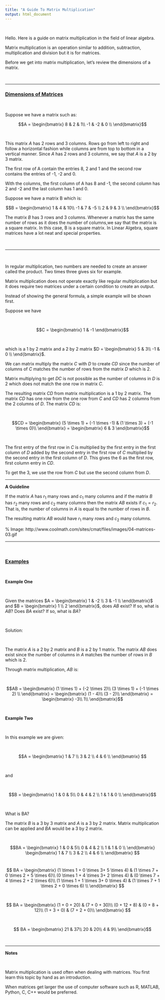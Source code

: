 ```yaml
---
title: "A Guide To Matrix Multiplication"
output: html_document
---
```


&nbsp;

Hello. Here is a guide on matrix multiplication in the field of linear algebra.

Matrix multiplication is an operation similar to addition, subtraction, multiplication and division but it is for matrices.

Before we get into matrix multiplication, let's review the dimensions of a matrix.

&nbsp;

---

### <u>Dimensions of Matrices</u>

&nbsp;

Suppose we have a matrix such as:

$$A = \begin{bmatrix}
8 & 2 & 1\\ 
-1 & -2 & 0 \\ 
\end{bmatrix}$$


&nbsp;

This matrix $A$ has 2 rows and 3 columns. Rows go from left to right and follow a horizontal fashion while columns are from top to bottom in a vertical manner. Since $A$ has 2 rows and 3 columns, we say that $A$ is a 2 by 3 matrix.

The first row of A contain the entries 8, 2 and 1 and the second row contains the entries of -1, -2 and 0.

With the columns, the first column of A has 8 and -1, the second column has 2 and -2 and the last column has 1 and 0.

Suppose we have a matrix B which is:

$$B = \begin{bmatrix}
1 & 4 & 10\\ 
-1 & 7 & -5 \\ 
2 & 9 & 3 \\ 
\end{bmatrix}$$

The matrix $B$ has 3 rows and 3 columns. Whenever a matrix has the same number of rows as it does the number of columns,we say that the matrix is a square matrix. In this case, B is a square matrix. In Linear Algebra, square matrices have a lot neat and special properties.

&nbsp;

---

&nbsp;

In regular multiplication, two numbers are needed to create an answer called the product. Two times three gives six for example.

Matrix multiplication does not operate exactly like regular multiplication but it does require two matrices under a certain condition to create an output.

Instead of showing the general formula, a simple example will be shown first.

Suppose we have 

&nbsp;

$$C = \begin{bmatrix} 1 & -1 \end{bmatrix}$$ 

&nbsp;

which is a 1 by 2 matrix and a 2 by 2 matrix $D = \begin{bmatrix} 5 & 3\\ -1 & 0 \\ \end{bmatrix}$. 

We can matrix multiply the matrix $C$ with $D$ to create $CD$ since the number of columns of $C$ matches the number of rows from the matrix $D$ which is 2.

Matrix multiplying to get $DC$ is not possible as the number of columns in $D$ is 2 which does not match the one row in matrix $C$.

The resulting matrix $CD$ from matrix multiplication is a 1 by 2 matrix. The matrix $CD$ has one row from the one row from $C$ and $CD$ has 2 columns from the 2 columns of $D$. The matrix $CD$ is:

&nbsp;

$$CD = \begin{bmatrix}  (5 \times 1) + (-1 \times -1) & (1 \times 3) + (-1 \times 0)\\ \end{bmatrix} = \begin{bmatrix} 6 & 3  \end{bmatrix}$$

&nbsp;

The first entry of the first row in $C$ is multiplied by the first entry in the first column of $D$ added by the second entry in the first row of $C$ multiplied by the second entry in the first column of $D$. This gives the 6 as the first row, first column entry in $CD$.

To get the 3, we use the row from $C$ but use the second column from $D$.

---

**A Guideline**

If the matrix $A$ has $r_1$ many rows and $c_1$ many columns and if the matrix $B$ has $r_2$ many rows and $c_2$ many columns then the matrix $AB$ exists if $c_1 = r_2$. That is, the number of columns in $A$ is equal to the number of rows in $B$.

The resulting matrix $AB$ would have $r_1$ many rows and $c_2$ many columns.

% Image: http://www.coolmath.com/sites/cmat/files/images/04-matrices-03.gif

---

&nbsp;

### <u>Examples</u>

&nbsp;

**Example One**

&nbsp;

Given the matrices $A = \begin{bmatrix} 1 & -2 \\ 3 & -1 \\  \end{bmatrix}$ and $B = \begin{bmatrix} 1 \\ 2 \end{bmatrix}$, does $AB$ exist? If so, what is $AB$? Does $BA$ exist? If so, what is $BA$?

&nbsp;

Solution:

&nbsp;

The matrix $A$ is a 2 by 2 matrix and $B$ is a 2 by 1 matrix. The matrix $AB$ does exist since the number of columns in $A$ matches the number of rows in $B$ which is 2. 

Through matrix multiplication, $AB$ is:

&nbsp;

$$AB = \begin{bmatrix}
(1 \times 1) + (-2 \times 2)\\ 
(3 \times 1) + (-1 \times 2) \\ 
\end{bmatrix}  
= 
\begin{bmatrix} 
(1 - 4)\\
(3 - 2)\\
\end{bmatrix}
= 
\begin{bmatrix} 
-3\\
1\\
\end{bmatrix}$$

&nbsp;

**Example Two**

&nbsp;

In this example we are given:

&nbsp;

$$A = \begin{bmatrix}
1 & 7 \\ 
3 & 2  \\ 
4 & 6  \\ 
\end{bmatrix}  $$

&nbsp;

and

&nbsp;

$$B = \begin{bmatrix}
1 & 0 & 5\\ 
0 & 4 & 2 \\ 
1 & 1 & 0 \\ 
\end{bmatrix}$$

&nbsp;


What is BA?

The matrix $B$ is a 3 by 3 matrix and $A$ is a 3 by 2 matrix. Matrix multiplication can be applied and $BA$ would be a 3 by 2 matrix.

&nbsp;

$$BA = \begin{bmatrix}
1 & 0 & 5\\ 
0 & 4 & 2 \\ 
1 & 1 & 0 \\ 
\end{bmatrix}
\begin{bmatrix}
1 & 7 \\ 
3 & 2  \\ 
4 & 6  \\ 
\end{bmatrix} 
$$
&nbsp;

$$ BA =
\begin{bmatrix}
(1 \times 1 + 0 \times 3+ 5 \times 4) & (1 \times 7 + 0 \times 2 + 5 \times 6)\\ 
(0 \times 1 + 4 \times 3+ 2 \times 4) & (0 \times 7 + 4 \times 2 + 2 \times 6)\\ 
(1 \times 1 + 1 \times 3+ 0 \times 4) & (1 \times 7 + 1 \times 2 + 0 \times 6) \\ 
\end{bmatrix}  
$$

&nbsp;

$$ BA =
\begin{bmatrix} 
(1 + 0 + 20) & (7 + 0  + 30)\\ 
(0 + 12 + 8) & (0 + 8  + 12)\\ 
(1 + 3 + 0) & (7 + 2  + 0)\\ 
\end{bmatrix}
$$

&nbsp;

$$ BA = 
\begin{bmatrix} 
21 & 37\\ 
20 & 20\\ 
4 & 9\\ 
\end{bmatrix}$$

&nbsp;

---

**Notes**

&nbsp;

Matrix multiplication is used often when dealing with matrices. You first learn this topic by hand as an introduction. 

When matrices get larger the use of computer software such as R, MATLAB, Python, C, C++ would be preferred.


